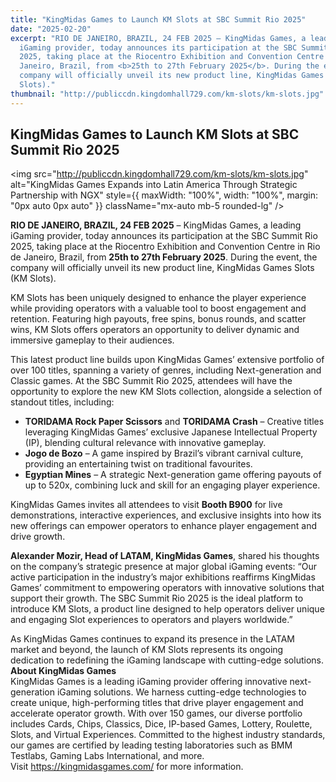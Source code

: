 ```yaml
---
title: "KingMidas Games to Launch KM Slots at SBC Summit Rio 2025"
date: "2025-02-20"
excerpt: "RIO DE JANEIRO, BRAZIL, 24 FEB 2025 – KingMidas Games, a leading
  iGaming provider, today announces its participation at the SBC Summit Rio
  2025, taking place at the Riocentro Exhibition and Convention Centre in Rio de
  Janeiro, Brazil, from <b>25th to 27th February 2025</b>. During the event, the
  company will officially unveil its new product line, KingMidas Games Slots (KM
  Slots)."
thumbnail: "http://publiccdn.kingdomhall729.com/km-slots/km-slots.jpg"
---
```



<div className="newsContent" style={{ maxWidth: '750px', margin: '0 auto', color: 'white' }}>
  <div className="newsHeader" style={{ textAlign: 'center', marginBottom: '20px' }}>
    <h2 className="text-lg font-bold Montserrat">KingMidas Games to Launch KM Slots at SBC Summit Rio 2025</h2>
  </div>

  <img
    src="http://publiccdn.kingdomhall729.com/km-slots/km-slots.jpg"
    alt="KingMidas Games Expands into Latin America Through Strategic Partnership with NGX"
    style={{ maxWidth: "100%", width: "100%", margin: "0px auto 0px auto" }}
    className="mx-auto mb-5 rounded-lg"
  />

  <div style={{ margin: "20px auto 0px", textAlign: "justify" }}>
    <b>RIO DE JANEIRO, BRAZIL, 24 FEB 2025</b> – KingMidas Games, a leading
    iGaming provider, today announces its participation at the SBC Summit Rio
    2025, taking place at the Riocentro Exhibition and Convention Centre in Rio de
    Janeiro, Brazil, from <b>25th to 27th February 2025</b>. During the event, the
    company will officially unveil its new product line, KingMidas Games Slots (KM
    Slots).
  </div>

  <div style={{ margin: "20px auto 0px", textAlign: "justify" }}>
    <p className="mb-5 text-lg">
      KM Slots has been uniquely designed to enhance the player experience while
      providing operators with a valuable tool to boost engagement and retention.
      Featuring high payouts, free spins, bonus rounds, and scatter wins, KM Slots
      offers operators an opportunity to deliver dynamic and immersive gameplay to
      their audiences.
    </p>
  </div>

  <div style={{ margin: "20px auto 0px", textAlign: "justify" }}>
    This latest product line builds upon KingMidas Games’ extensive portfolio of
    over 100 titles, spanning a variety of genres, including Next-generation and
    Classic games. At the SBC Summit Rio 2025, attendees will have the opportunity
    to explore the new KM Slots collection, alongside a selection of standout
    titles, including:
  </div>

  <ul
    style={{
      margin: "20px auto 0px",
      paddingLeft: "20px",
      color: "white" /* Ensures the text is white */,
      textAlign: "justify",
    }}
  >
    <li style={{ marginBottom: "15px", color: "white" }}>
      <b>TORIDAMA Rock Paper Scissors</b> and <b>TORIDAMA Crash</b> – Creative
      titles leveraging KingMidas Games’ exclusive Japanese Intellectual Property
      (IP), blending cultural relevance with innovative gameplay.
    </li>
    <li style={{ marginBottom: "15px", color: "white" }}>
      <b>Jogo de Bozo</b> – A game inspired by Brazil’s vibrant carnival culture,
      providing an entertaining twist on traditional favourites.
    </li>
    <li style={{ marginBottom: "15px", color: "white" }}>
      <b>Egyptian Mines</b> – A strategic Next-generation game offering payouts of
      up to 520x, combining luck and skill for an engaging player experience.
    </li>
  </ul>

  <div style={{ margin: "20px auto 0px", textAlign: "justify" }}>
    KingMidas Games invites all attendees to visit <b>Booth B900</b> for live
    demonstrations, interactive experiences, and exclusive insights into how its
    new offerings can empower operators to enhance player engagement and drive
    growth.
  </div>

  <div style={{ margin: "20px auto 0px", textAlign: "justify" }}>
    <p className="mb-5 text-lg">
      <b> Alexander Mozir, Head of LATAM, KingMidas Games</b>, shared his thoughts
      on the company’s strategic presence at major global iGaming events: “Our
      active participation in the industry’s major exhibitions reaffirms KingMidas
      Games’ commitment to empowering operators with innovative solutions that
      support their growth. The SBC Summit Rio 2025 is the ideal platform to
      introduce KM Slots, a product line designed to help operators deliver unique
      and engaging Slot experiences to operators and players worldwide.”
    </p>
  </div>

  <div style={{ margin: "20px auto 0px auto", textAlign: "justify" }}>
    As KingMidas Games continues to expand its presence in the LATAM market and
    beyond, the launch of KM Slots represents its ongoing dedication to redefining
    the iGaming landscape with cutting-edge solutions.
  </div>

  <div style={{ margin: "20px auto 0px auto", textAlign: "justify" }}>
    <b>About KingMidas Games</b>
    <br />
    KingMidas Games is a leading iGaming provider offering innovative
    next-generation iGaming solutions. We harness cutting-edge technologies to
    create unique, high-performing titles that drive player engagement and
    accelerate operator growth. With over 150 games, our diverse portfolio
    includes Cards, Chips, Classics, Dice, IP-based Games, Lottery, Roulette,
    Slots, and Virtual Experiences. Committed to the highest industry standards,
    our games are certified by leading testing laboratories such as BMM Testlabs,
    Gaming Labs International, and more.
  </div>

  <div style={{ margin: "20px auto 0px auto", textAlign: "justify" }}>
    Visit <a href="https://kingmidasgames.com/" target="_blank" rel="noopener noreferrer">https://kingmidasgames.com/</a> for more information.
  </div>
</div>
